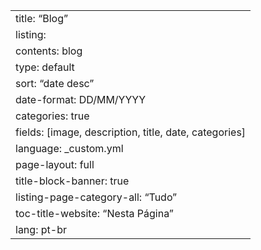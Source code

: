 ---
title: "Blog"
listing:
  contents: blog
  type: default
  sort: "date desc"
  date-format: DD/MM/YYYY
  categories: true
  fields: [image, description, title, date, categories]
language: _custom.yml
page-layout: full
title-block-banner: true
listing-page-category-all: "Tudo"
toc-title-website: "Nesta Página"
lang: pt-br
---